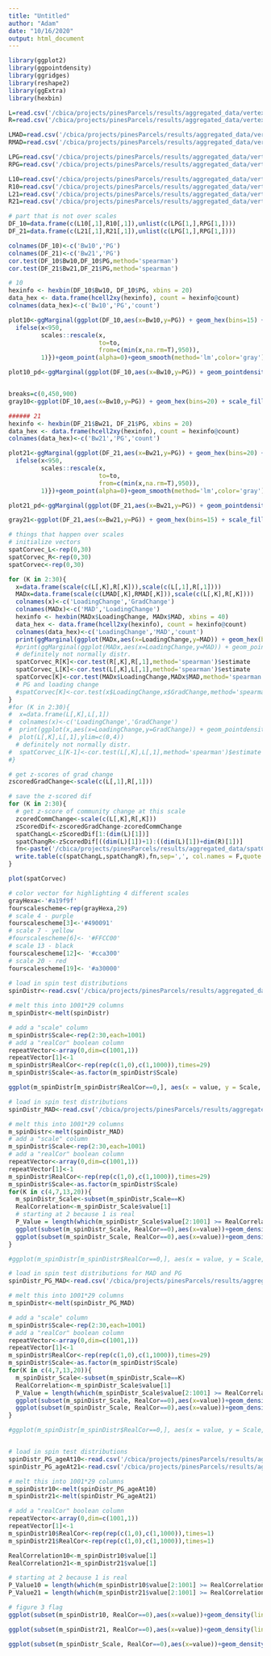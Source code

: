 ```yaml
---
title: "Untitled"
author: "Adam"
date: "10/16/2020"
output: html_document
---
```


```r
library(ggplot2)
library(ggpointdensity)
library(ggridges)
library(reshape2)
library(ggExtra)
library(hexbin)

L=read.csv('/cbica/projects/pinesParcels/results/aggregated_data/vertexWiseChange_LH.csv')
R=read.csv('/cbica/projects/pinesParcels/results/aggregated_data/vertexWiseChange_RH.csv')

LMAD=read.csv('/cbica/projects/pinesParcels/results/aggregated_data/vertexWiseMAD_LH.csv')
RMAD=read.csv('/cbica/projects/pinesParcels/results/aggregated_data/vertexWiseMAD_RH.csv')

LPG=read.csv('/cbica/projects/pinesParcels/results/aggregated_data/vertexWisePG_LH.csv')
RPG=read.csv('/cbica/projects/pinesParcels/results/aggregated_data/vertexWisePG_RH.csv')

L10=read.csv('/cbica/projects/pinesParcels/results/aggregated_data/vertexWise_10_LH.csv')
R10=read.csv('/cbica/projects/pinesParcels/results/aggregated_data/vertexWise_10_RH.csv')
L21=read.csv('/cbica/projects/pinesParcels/results/aggregated_data/vertexWise_21_LH.csv')
R21=read.csv('/cbica/projects/pinesParcels/results/aggregated_data/vertexWise_21_RH.csv')

# part that is not over scales
DF_10=data.frame(c(L10[,1],R10[,1]),unlist(c(LPG[1,],RPG[1,])))
DF_21=data.frame(c(L21[,1],R21[,1]),unlist(c(LPG[1,],RPG[1,])))

colnames(DF_10)<-c('Bw10','PG')
colnames(DF_21)<-c('Bw21','PG')
cor.test(DF_10$Bw10,DF_10$PG,method='spearman')
cor.test(DF_21$Bw21,DF_21$PG,method='spearman')

# 10
hexinfo <- hexbin(DF_10$Bw10, DF_10$PG, xbins = 20)
data_hex <- data.frame(hcell2xy(hexinfo), count = hexinfo@count)
colnames(data_hex)<-c('Bw10','PG','count')

plot10<-ggMarginal(ggplot(DF_10,aes(x=Bw10,y=PG)) + geom_hex(bins=15) + scale_fill_viridis_c(option='inferno',rescaler = function(x, to = c(0, 1), from = NULL) {
  ifelse(x<950,
         scales::rescale(x,
                         to=to,
                         from=c(min(x,na.rm=T),950)),
         1)})+geom_point(alpha=0)+geom_smooth(method='lm',color='gray')+theme_classic()+theme(legend.position = "bottom")+ylim(c(-6.6,7.3))+xlim(c(-.053,0.03))+ggtitle('Bw@10,r=-.82'))

plot10_pd<-ggMarginal(ggplot(DF_10,aes(x=Bw10,y=PG)) + geom_pointdensity(adjust=1) + scale_color_viridis_c(option='inferno')+geom_point(alpha=0)+geom_smooth(method='lm',color='gray')+theme_classic()+theme(legend.position = "bottom")+ylim(c(-6.6,7.3))+xlim(c(-.053,0.03))+ggtitle('Bw@10,r=-.82'))


breaks=c(0,450,900)
gray10<-ggplot(DF_10,aes(x=Bw10,y=PG)) + geom_hex(bins=20) + scale_fill_gradientn(colors=c('white','gray','black'),values=c(0,.5,1),breaks=breaks,labels=breaks,limits=c(0,900))+geom_point(alpha=0)+geom_smooth(method='lm',color='black')+theme_classic()+theme(legend.position = "bottom")+ylim(c(-6.6,7.3))+xlim(c(-.053,0.03))

###### 21
hexinfo <- hexbin(DF_21$Bw21, DF_21$PG, xbins = 20)
data_hex <- data.frame(hcell2xy(hexinfo), count = hexinfo@count)
colnames(data_hex)<-c('Bw21','PG','count')

plot21<-ggMarginal(ggplot(DF_21,aes(x=Bw21,y=PG)) + geom_hex(bins=20) + scale_fill_viridis_c(option='inferno',rescaler = function(x, to = c(0, 1), from = NULL) {
  ifelse(x<950,
         scales::rescale(x,
                         to=to,
                         from=c(min(x,na.rm=T),950)),
         1)})+geom_point(alpha=0)+geom_smooth(method='lm',color='gray')+theme_classic()+theme(legend.position = "bottom")+ylim(c(-6.6,7.3))+xlim(c(-.053,0.03))+ggtitle('Bw@21,r=-.86'))

plot21_pd<-ggMarginal(ggplot(DF_21,aes(x=Bw21,y=PG)) + geom_pointdensity(adjust=1) + scale_color_viridis_c(option='inferno')+geom_point(alpha=0)+geom_smooth(method='lm',color='gray')+theme_classic()+theme(legend.position = "bottom")+ylim(c(-5.7,7.2))+xlim(c(-.049,0.027))+ggtitle('Bw@21,r=-.86'))

gray21<-ggplot(DF_21,aes(x=Bw21,y=PG)) + geom_hex(bins=15) + scale_fill_gradientn(colors=c('white','gray','black'),values=c(0,.5,1),breaks=breaks,labels=breaks,limits=c(0,900))+geom_point(alpha=0)+geom_smooth(method='lm',color='black')+theme_classic()+theme(legend.position = "bottom")+ylim(c(-6.6,7.3))+xlim(c(-.053,0.03))

```

```r
# things that happen over scales
# initialize vectors
spatCorvec_L<-rep(0,30)
spatCorvec_R<-rep(0,30)
spatCorvec<-rep(0,30)

for (K in 2:30){
  x=data.frame(scale(c(L[,K],R[,K])),scale(c(L[,1],R[,1])))
  MADx=data.frame(scale(c(LMAD[,K],RMAD[,K])),scale(c(L[,K],R[,K])))
  colnames(x)<-c('LoadingChange','GradChange')
  colnames(MADx)<-c('MAD','LoadingChange')
  hexinfo <- hexbin(MADx$LoadingChange, MADx$MAD, xbins = 40)
  data_hex <- data.frame(hcell2xy(hexinfo), count = hexinfo@count)
  colnames(data_hex)<-c('LoadingChange','MAD','count')
  print(ggMarginal(ggplot(MADx,aes(x=LoadingChange,y=MAD)) + geom_hex(bins=30) + scale_color_viridis_c(option='inferno')+ggtitle(paste(K))+geom_point(alpha=0)+geom_smooth(method='lm',color='gray')+theme_classic()+theme(legend.position = "bottom")),type="density")
  #print(ggMarginal(ggplot(MADx,aes(x=LoadingChange,y=MAD)) + geom_pointdensity(adjust=1) + scale_color_viridis_c(option='inferno')+ggtitle(paste(K))+geom_smooth(method='lm',color='gray')+theme_classic()+theme(legend.position = "bottom")),type="density")
  # definitely not normally distr.
  spatCorvec_R[K]<-cor.test(R[,K],R[,1],method='spearman')$estimate
  spatCorvec_L[K]<-cor.test(L[,K],L[,1],method='spearman')$estimate
  spatCorvec[K]<-cor.test(MADx$LoadingChange,MADx$MAD,method='spearman')$estimate
  # PG and loading change
  #spatCorvec[K]<-cor.test(x$LoadingChange,x$GradChange,method='spearman')$estimate
}
#for (K in 2:30){
#  x=data.frame(L[,K],L[,1])
#  colnames(x)<-c('LoadingChange','GradChange')
#  print(ggplot(x,aes(x=LoadingChange,y=GradChange)) + geom_pointdensity(adjust=.001) + scale_color_viridis_c())
#  plot(L[,K],L[,1],ylim=c(0,4))
  # definitely not normally distr.
#  spatCorvec_L[K-1]<-cor.test(L[,K],L[,1],method='spearman')$estimate
#}

# get z-scores of grad change
zscoredGradChange<-scale(c(L[,1],R[,1]))

# save the z-scored dif
for (K in 2:30){
  # get z-score of community change at this scale
  zcoredCommChange<-scale(c(L[,K],R[,K]))
  zScoredDif<-zscoredGradChange-zcoredCommChange
  spatChangL<-zScoredDif[1:(dim(L)[1])]
  spatChangR<-zScoredDif[((dim(L)[1])+1):((dim(L)[1])+dim(R)[1])]
  fn<-paste('/cbica/projects/pinesParcels/results/aggregated_data/spatChangeZDif_K_',K,'.csv',sep='')
  write.table(c(spatChangL,spatChangR),fn,sep=',', col.names = F,quote = F,row.names=F)
}

plot(spatCorvec)
```

```r
# color vector for highlighting 4 different scales
grayHexa<-'#a19f9f'
fourscalescheme<-rep(grayHexa,29)
# scale 4 - purple
fourscalescheme[3]<-'#490091'
# scale 7 - yellow
#fourscalescheme[6]<- '#FFCC00'
# scale 13 - black
fourscalescheme[12]<- '#cca300' 
# scale 20 - red
fourscalescheme[19]<- '#a30000'
  
# load in spin test distributions
spinDistr<-read.csv('/cbica/projects/pinesParcels/results/aggregated_data/SpinTestDistrs.csv')

# melt this into 1001*29 columns 
m_spinDistr<-melt(spinDistr)

# add a "scale" column
m_spinDistr$Scale<-rep(2:30,each=1001)
# add a "realCor" boolean column
repeatVector<-array(0,dim=c(1001,1))
repeatVector[1]<-1
m_spinDistr$RealCor<-rep(rep(c(1,0),c(1,1000)),times=29)
m_spinDistr$Scale<-as.factor(m_spinDistr$Scale)

ggplot(m_spinDistr[m_spinDistr$RealCor==0,], aes(x = value, y = Scale, group = Scale))+xlab(expression(rho)) + geom_jitter(size = 0.75,alpha=.25) +geom_point(data=m_spinDistr[m_spinDistr$RealCor==1,],aes(x=value,y=Scale),size=3)+scale_fill_manual(values=fourscalescheme)+theme_minimal(base_size = 17)+coord_flip()+theme(legend.position = "none")+xlim(c(-.285,.85))+ylab('# of Communities') +ggtitle('Func Transitions: Group atlas at K correlations with PG1')

# load in spin test distributions
spinDistr_MAD<-read.csv('/cbica/projects/pinesParcels/results/aggregated_data/SpinTestDistrs_MAD.csv')

# melt this into 1001*29 columns 
m_spinDistr<-melt(spinDistr_MAD)
# add a "scale" column
m_spinDistr$Scale<-rep(2:30,each=1001)
# add a "realCor" boolean column
repeatVector<-array(0,dim=c(1001,1))
repeatVector[1]<-1
m_spinDistr$RealCor<-rep(rep(c(1,0),c(1,1000)),times=29)
m_spinDistr$Scale<-as.factor(m_spinDistr$Scale)
for(K in c(4,7,13,20)){
  m_spinDistr_Scale<-subset(m_spinDistr,Scale==K)
  RealCorrelation<-m_spinDistr_Scale$value[1]
  # starting at 2 because 1 is real
  P_Value = length(which(m_spinDistr_Scale$value[2:1001] >= RealCorrelation)) / 1000;
  ggplot(subset(m_spinDistr_Scale, RealCor==0),aes(x=value))+geom_density()+geom_vline(xintercept = RealCorrelation,linetype="dashed")+theme_classic(base_size=40)+ylab('')+xlab(expression(rho))+guides(y="none")
  ggplot(subset(m_spinDistr_Scale, RealCor==0),aes(x=value))+geom_density(linetype='dashed',size=1.5)+geom_vline(xintercept =  RealCorrelation,size=2,color='#BC3754')+theme_classic(base_size=40)+ylab('')+xlab(expression(rho))+guides(y="none")
}

#ggplot(m_spinDistr[m_spinDistr$RealCor==0,], aes(x = value, y = Scale, group = Scale))+xlab(expression(rho)) + geom_jitter(size = 0.75,alpha=.25) +geom_point(data=m_spinDistr[m_spinDistr$RealCor==1,],aes(x=value,y=Scale),size=3)+scale_fill_manual(values=fourscalescheme)+theme_minimal(base_size = 17)+coord_flip()+theme(legend.position = "none")+xlim(c(-.35,.85))+ylab('# of Communities')+ggtitle('Func Transitions: Group atlas at K correlations with MAD at K')

# load in spin test distributions for MAD and PG
spinDistr_PG_MAD<-read.csv('/cbica/projects/pinesParcels/results/aggregated_data/SpinTestDistrs_MAD_PG1.csv')

# melt this into 1001*29 columns 
m_spinDistr<-melt(spinDistr_PG_MAD)

# add a "scale" column
m_spinDistr$Scale<-rep(2:30,each=1001)
# add a "realCor" boolean column
repeatVector<-array(0,dim=c(1001,1))
repeatVector[1]<-1
m_spinDistr$RealCor<-rep(rep(c(1,0),c(1,1000)),times=29)
m_spinDistr$Scale<-as.factor(m_spinDistr$Scale)
for(K in c(4,7,13,20)){
  m_spinDistr_Scale<-subset(m_spinDistr,Scale==K)
  RealCorrelation<-m_spinDistr_Scale$value[1]
  P_Value = length(which(m_spinDistr_Scale$value[2:1001] >= RealCorrelation)) / 1000;
  ggplot(subset(m_spinDistr_Scale, RealCor==0),aes(x=value))+geom_density()+geom_point(data = m_spinDistr_Scale[1,],aes(y=0),size=7,color='#BC3754')+theme_classic(base_size=40)+ylab('')+xlab(expression(rho))+guides(y="none")
  ggplot(subset(m_spinDistr_Scale, RealCor==0),aes(x=value))+geom_density(linetype='dashed',size=1.5)+geom_vline(xintercept =  RealCorrelation,size=2,color='#BC3754')+theme_classic(base_size=40)+ylab('')+xlab(expression(rho))+guides(y="none")
}

#ggplot(m_spinDistr[m_spinDistr$RealCor==0,], aes(x = value, y = Scale, group = Scale))+xlab(expression(rho)) + geom_jitter(size = 0.75,alpha=.25) +geom_point(data=m_spinDistr[m_spinDistr$RealCor==1,],aes(x=value,y=Scale),size=3)+scale_fill_manual(values=fourscalescheme)+theme_minimal(base_size = 17)+coord_flip()+theme(legend.position = "none")+xlim(c(-.35,.85))+ylab('# of Communities')+ggtitle('Func Transitions: PG1 correlations with MAD at K')


# load in spin test distributions
spinDistr_PG_ageAt10<-read.csv('/cbica/projects/pinesParcels/results/aggregated_data/SpinTestDistrs_At10_PG1.csv')
spinDistr_PG_ageAt21<-read.csv('/cbica/projects/pinesParcels/results/aggregated_data/SpinTestDistrs_At21_PG1.csv')

# melt this into 1001*29 columns 
m_spinDistr10<-melt(spinDistr_PG_ageAt10)
m_spinDistr21<-melt(spinDistr_PG_ageAt21)

# add a "realCor" boolean column
repeatVector<-array(0,dim=c(1001,1))
repeatVector[1]<-1
m_spinDistr10$RealCor<-rep(rep(c(1,0),c(1,1000)),times=1)
m_spinDistr21$RealCor<-rep(rep(c(1,0),c(1,1000)),times=1)

RealCorrelation10<-m_spinDistr10$value[1]
RealCorrelation21<-m_spinDistr21$value[1]

# starting at 2 because 1 is real
P_Value10 = length(which(m_spinDistr10$value[2:1001] >= RealCorrelation10)) / 1000
P_Value21 = length(which(m_spinDistr21$value[2:1001] >= RealCorrelation21)) / 1000

# figure 3 flag
ggplot(subset(m_spinDistr10, RealCor==0),aes(x=value))+geom_density(linetype='dashed',size=1.5)+geom_vline(xintercept = RealCorrelation10,size=2,color='#BC3754')+theme_classic(base_size=40)+ylab('')+xlab(expression(rho))+guides(y="none")+xlim(c(-.865,.5))

ggplot(subset(m_spinDistr21, RealCor==0),aes(x=value))+geom_density(linetype='dashed',size=1.5)+geom_vline(xintercept = RealCorrelation21,size=2,color='#BC3754')+theme_classic(base_size=40)+ylab('')+xlab(expression(rho))+guides(y="none")+xlim(c(-.865,.5))

ggplot(subset(m_spinDistr_Scale, RealCor==0),aes(x=value))+geom_density(linetype='dashed',size=1.5)+geom_vline(xintercept =  RealCorrelation21,size=2,color='#BC3754')+theme_classic(base_size=40)+ylab('')+xlab(expression(rho))+guides(y="none")

```